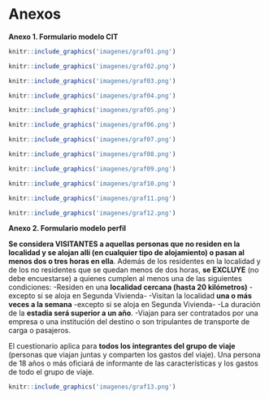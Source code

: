 # **Anexos** {-}

**Anexo 1. Formulario modelo CIT**

```r
knitr::include_graphics('imagenes/graf01.png')
```

```r
knitr::include_graphics('imagenes/graf02.png')
```

```r
knitr::include_graphics('imagenes/graf03.png')
```

```r
knitr::include_graphics('imagenes/graf04.png')
```


```r
knitr::include_graphics('imagenes/graf05.png')
```

```r
knitr::include_graphics('imagenes/graf06.png')
```


```r
knitr::include_graphics('imagenes/graf07.png')
```

```r
knitr::include_graphics('imagenes/graf08.png')
```

```r
knitr::include_graphics('imagenes/graf09.png')
```

```r
knitr::include_graphics('imagenes/graf10.png')
```

```r
knitr::include_graphics('imagenes/graf11.png')
```

```r
knitr::include_graphics('imagenes/graf12.png')
```

**Anexo 2. Formulario modelo perfil**

::: {.note}
**Se considera VISITANTES a aquellas personas que no residen en la localidad  y se alojan allí (en cualquier tipo de alojamiento) o pasan al menos dos o tres horas en ella**. Además de los residentes en la localidad y de los no residentes que se quedan menos de dos horas, **se EXCLUYE** (no debe encuestarse) a quienes cumplen al menos una de las siguientes condiciones:
-Residen en una **localidad cercana (hasta 20 kilómetros)** -excepto si se aloja en Segunda Vivienda-
-Visitan la localidad **una o más veces a la semana** -excepto si se aloja en Segunda Vivienda-
-La duración de la **estadía será superior a un año**.
-Viajan para ser contratados por una empresa o una institución del destino o son tripulantes de transporte de carga o pasajeros.
 
El cuestionario aplica para **todos los integrantes del grupo de viaje** (personas que viajan juntas y comparten los gastos del viaje). 
Una persona de 18 años o más oficiará de informante de las características y los gastos de todo el grupo de viaje.

:::



```r
knitr::include_graphics('imagenes/graf13.png')
```


